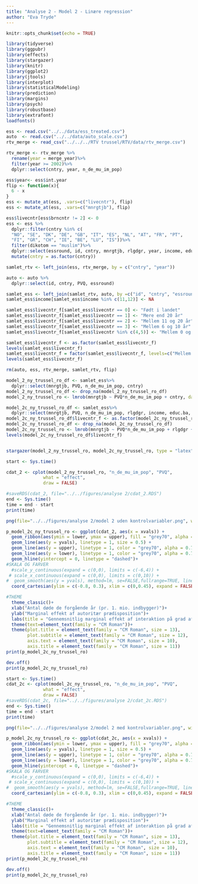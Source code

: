 ---
title: "Analyse 2 - Model 2 - Linære regression"
author: "Eva Tryde"
---
```{r setup, include=FALSE}
knitr::opts_chunk$set(echo = TRUE)
```

```{r, include=FALSE, message=FALSE}
library(tidyverse)
library(ggpubr)
library(effects)
library(stargazer)
library(knitr)
library(ggplot2) 
library(jtools)
library(interplot)
library(statisticalModeling)
library(prediction)
library(margins)
library(psych)
library(robustbase)
library(extrafont)
loadfonts()
```



```{r data, message=FALSE}
ess <- read.csv("../../data/ess_treated.csv")
auto  <- read.csv("../../data/auto_scale.csv")
rtv_merge <- read_csv("../../../RTV trussel/RTV/data/rtv_merge.csv")
```

```{r, message=FALSE}
rtv_merge <- rtv_merge %>%
  rename(year = merge_year)%>%
  filter(year >= 2002)%>%
  dplyr::select(cntry, year, n_de_mu_im_pop)

ess$year<- ess$int.year
flip <- function(x){
  6 - x
}
ess <- mutate_at(ess, .vars=c("livecntr"), flip)
ess <- mutate_at(ess, .vars=c("mnrgtjb"), flip)

ess$livecntr[ess$brncntr != 2] <- 0
ess <- ess %>%
  dplyr::filter(cntry %in% c(
  "NO", "SE", "DK", "DE", "GB", "IT", "ES", "NL", "AT", "FR", "PT",
  "FI", "GR", "CH", "IE", "BE", "LU", "IS"))%>%
  filter(dikotom == "muslim")%>%
  dplyr::select(essround, id, cntry, mnrgtjb, rlgdgr, year, income, educ.ba, female, age, livecntr)%>%
  mutate(cntry = as.factor(cntry))

samlet_rtv <- left_join(ess, rtv_merge, by = c("cntry", "year"))

auto <- auto %>%
  dplyr::select(id, cntry, PVQ, essround)

samlet_ess <- left_join(samlet_rtv, auto, by =c("id", "cntry", "essround"))
samlet_ess$income[samlet_ess$income %in% c(11,12)] <- NA

samlet_ess$livecntr_f[samlet_ess$livecntr == 0] <- "Født i landet"
samlet_ess$livecntr_f[samlet_ess$livecntr == 1] <- "Mere end 20 år"
samlet_ess$livecntr_f[samlet_ess$livecntr == 2] <- "Mellem 11 og 20 år"
samlet_ess$livecntr_f[samlet_ess$livecntr == 3] <- "Mellem 6 og 10 år"
samlet_ess$livecntr_f[samlet_ess$livecntr %in% c(4,5)] <- "Mellem 0 og 5 år"

samlet_ess$livecntr_f <- as.factor(samlet_ess$livecntr_f)
levels(samlet_ess$livecntr_f)
samlet_ess$livecntr_f = factor(samlet_ess$livecntr_f, levels=c("Mellem 0 og 5 år",  "Mellem 6 og 10 år", "Mellem 11 og 20 år", "Mere end 20 år", "Født i landet"))
levels(samlet_ess$livecntr_f)
```


```{r}
rm(auto, ess, rtv_merge, samlet_rtv, flip)
```




```{r}
model_2_ny_trussel_ro_df <- samlet_ess%>%
  dplyr::select(mnrgtjb, PVQ, n_de_mu_im_pop, cntry)
model_2_ny_trussel_ro_df <- drop_na(model_2_ny_trussel_ro_df)
model_2_ny_trussel_ro <- lmrob(mnrgtjb ~ PVQ*n_de_mu_im_pop + cntry, data = model_2_ny_trussel_ro_df, control = lmrob.control(k.max = 500, fast.s.large.n = Inf))

model_2c_ny_trussel_ro_df <- samlet_ess%>%
  dplyr::select(mnrgtjb, PVQ, n_de_mu_im_pop, rlgdgr, income, educ.ba, female, age, livecntr_f, cntry)
model_2c_ny_trussel_ro_df$livecntr_f <- as.factor(model_2c_ny_trussel_ro_df$livecntr_f)
model_2c_ny_trussel_ro_df <- drop_na(model_2c_ny_trussel_ro_df)
model_2c_ny_trussel_ro <- lmrob(mnrgtjb ~ PVQ*n_de_mu_im_pop + rlgdgr + income + educ.ba + female + age + livecntr_f + cntry, data = model_2c_ny_trussel_ro_df)
levels(model_2c_ny_trussel_ro_df$livecntr_f)


stargazer(model_2_ny_trussel_ro, model_2c_ny_trussel_ro, type = "latex")
```


```{r}
start <- Sys.time()

cdat_2 <- cplot(model_2_ny_trussel_ro, "n_de_mu_im_pop", "PVQ",
              what = "effect",
              draw = FALSE)

#saveRDS(cdat_2, file="../../figures/analyse 2/cdat_2.RDS")
end <- Sys.time()
time = end - start
print(time)
```


```{r}
png(file="../../figures/analyse 2/model 2 uden kontrolvariabler.png", width = 7.5, height = 4, units = "in", res=500)

p_model_2c_ny_trussel_ro <- ggplot(cdat_2, aes(x = xvals)) +   
  geom_ribbon(aes(ymin = lower, ymax = upper), fill = "grey70", alpha = 0.75) +
  geom_line(aes(y = yvals), linetype = 1, size = 0.5) +
  geom_line(aes(y = upper), linetype = 1, color = "grey70", alpha = 0.75) +
  geom_line(aes(y = lower), linetype = 1, color = "grey70", alpha = 0.75) +
  geom_hline(yintercept = 0, linetype = "dashed")+
#SKALA OG FARVER  
  #scale_y_continuous(expand = c(0,0), limits = c(-6,4)) +
 # scale_x_continuous(expand = c(0,0), limits = c(0,10)) +
#  geom_smooth(aes(y = yvals), method=lm, se=FALSE,fullrange=TRUE, linetype = 1, size = 0.5, col="black")+
  coord_cartesian(ylim = c(-0.8, 0.3), xlim = c(0,0.45), expand = FALSE)+

#THEME  
  theme_classic()+
  xlab("Antal døde de forgående år (pr. 1. mio. indbygger)")+
  ylab("Marginal effekt af autoritær prædisposition")+
  labs(title = "Gennemsnitlig marginal effekt af interaktion på grad af intolerance ift. ligestilling", subtitle = "Uden kontrolvariabler")+
  theme(text=element_text(family = "CM Roman"))+
  theme(plot.title = element_text(family = "CM Roman", size = 13),
        plot.subtitle = element_text(family = "CM Roman", size = 12),
        axis.text = element_text(family = "CM Roman", size = 10),
        axis.title = element_text(family = "CM Roman", size = 11))
print(p_model_2c_ny_trussel_ro)

dev.off()
print(p_model_2c_ny_trussel_ro)

```


```{r}
start <- Sys.time()
cdat_2c <- cplot(model_2c_ny_trussel_ro, "n_de_mu_im_pop", "PVQ",  
              what = "effect",
              draw = FALSE)
#saveRDS(cdat_2c, file="../../figures/analyse 2/cdat_2c.RDS")
end <- Sys.time()
time = end - start
print(time)
```


```{r}
png(file="../../figures/analyse 2/model 2 med kontrolvariabler.png", width = 7.5, height = 4, units = "in", res=500)

p_model_2c_ny_trussel_ro <- ggplot(cdat_2c, aes(x = xvals)) +   
  geom_ribbon(aes(ymin = lower, ymax = upper), fill = "grey70", alpha = 0.75) +
  geom_line(aes(y = yvals), linetype = 1, size = 0.5) +
  geom_line(aes(y = upper), linetype = 1, color = "grey70", alpha = 0.75) +
  geom_line(aes(y = lower), linetype = 1, color = "grey70", alpha = 0.75) +
  geom_hline(yintercept = 0, linetype = "dashed")+
#SKALA OG FARVER  
  #scale_y_continuous(expand = c(0,0), limits = c(-6,4)) +
 # scale_x_continuous(expand = c(0,0), limits = c(0,10)) +
#  geom_smooth(aes(y = yvals), method=lm, se=FALSE,fullrange=TRUE, linetype = 1, size = 0.5, col="black")+
  coord_cartesian(ylim = c(-0.8, 0.3), xlim = c(0,0.45), expand = FALSE)+

#THEME  
  theme_classic()+
  xlab("Antal døde de forgående år (pr. 1. mio. indbygger)")+
  ylab("Marginal effekt af autoritær prædisposition")+
  labs(title = "Gennemsnitlig marginal effekt af interaktion på grad af intolerance ift. ligestilling", subtitle = "Med kontrolvariabler")+
  theme(text=element_text(family = "CM Roman"))+
  theme(plot.title = element_text(family = "CM Roman", size = 13),
        plot.subtitle = element_text(family = "CM Roman", size = 12),
        axis.text = element_text(family = "CM Roman", size = 10),
        axis.title = element_text(family = "CM Roman", size = 11))
print(p_model_2c_ny_trussel_ro)

dev.off()
print(p_model_2c_ny_trussel_ro)

```




```{r}

```

